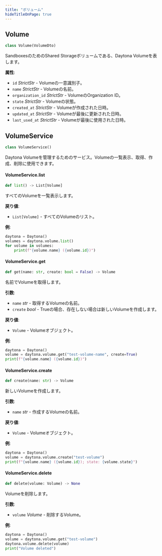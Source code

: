 ```yaml
---
title: "ボリューム"
hideTitleOnPage: true
---
```


## Volume

```python
class Volume(VolumeDto)
```

SandboxesのためのShared Storageボリュームである、Daytona Volumeを表します。

**属性**:

- `id` _StrictStr_ - Volumeの一意識別子。
- `name` _StrictStr_ - Volumeの名前。
- `organization_id` _StrictStr_ - VolumeのOrganization ID。
- `state` _StrictStr_ - Volumeの状態。
- `created_at` _StrictStr_ - Volumeが作成された日時。
- `updated_at` _StrictStr_ - Volumeが最後に更新された日時。
- `last_used_at` _StrictStr_ - Volumeが最後に使用された日時。


## VolumeService

```python
class VolumeService()
```

Daytona Volumeを管理するためのサービス。Volumeの一覧表示、取得、作成、削除に使用できます。

#### VolumeService.list

```python
def list() -> List[Volume]
```

すべてのVolumeを一覧表示します。

**戻り値**:

- `List[Volume]` - すべてのVolumeのリスト。
  

**例**:

```python
daytona = Daytona()
volumes = daytona.volume.list()
for volume in volumes:
    print(f"{volume.name} ({volume.id})")
```

#### VolumeService.get

```python
def get(name: str, create: bool = False) -> Volume
```

名前でVolumeを取得します。

**引数**:

- `name` _str_ - 取得するVolumeの名前。
- `create` _bool_ - Trueの場合、存在しない場合は新しいVolumeを作成します。
  

**戻り値**:

- `Volume` - Volumeオブジェクト。
  

**例**:

```python
daytona = Daytona()
volume = daytona.volume.get("test-volume-name", create=True)
print(f"{volume.name} ({volume.id})")
```

#### VolumeService.create

```python
def create(name: str) -> Volume
```

新しいVolumeを作成します。

**引数**:

- `name` _str_ - 作成するVolumeの名前。
  

**戻り値**:

- `Volume` - Volumeオブジェクト。
  

**例**:

```python
daytona = Daytona()
volume = daytona.volume.create("test-volume")
print(f"{volume.name} ({volume.id}); state: {volume.state}")
```

#### VolumeService.delete

```python
def delete(volume: Volume) -> None
```

Volumeを削除します。

**引数**:

- `volume` _Volume_ - 削除するVolume。
  

**例**:

```python
daytona = Daytona()
volume = daytona.volume.get("test-volume")
daytona.volume.delete(volume)
print("Volume deleted")
```

